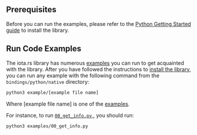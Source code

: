 ## Prerequisites

Before you can run the examples, please refer to the [Python Getting Started guide](./../getting_started/python.mdx) to install
the library.

## Run Code Examples

The iota.rs library has numerous [examples](https://github.com/iotaledger/iota.rs/tree/develop/bindings/python/native/examples)
you can run to get acquainted with the library.  After you have followed the instructions to
[install the library](./../../getting_started/python#install-the-library), you can run any example with the following
command from the `bindings/python/native` directory:

```bash
python3 example/[example file name]
```

Where [example file name] is one of the
[examples](https://github.com/iotaledger/iota.rs/tree/develop/bindings/python/native/examples).

For instance, to run
[`00_get_info.py` ](https://github.com/iotaledger/iota.rs/blob/develop/bindings/python/native/examples/00_get_info.py),
you should run:


```bash
python3 examples/00_get_info.py
```
